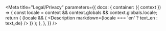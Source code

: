 

<Meta
  title="Legal/Privacy"
  parameters={{
    docs: {
      container: ({ context }) => {
        const locale = context && context.globals && context.globals.locale;
        return (
          <DocsContainer context={context}>
            {locale && (
              <Description markdown={locale === 'en' ? text_en : text_de} />
            )}
          </DocsContainer>
        );
      },
    },
  }}
/>
